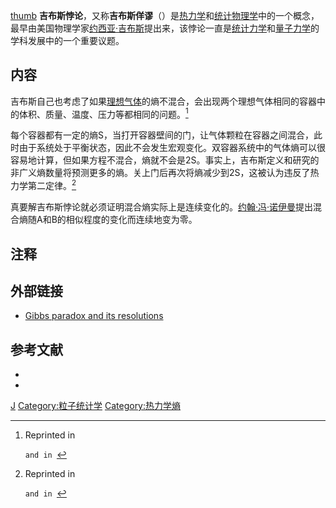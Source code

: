 {{NoteTA|G1=Physics}}
[[FILE:Josiah_Willard_Gibbs_-from_MMS-.jpg|thumb]]
'''吉布斯悖论'''，又称'''吉布斯佯谬'''（{{lang-en|Gibbs paradox}}）是[[热力学|热力学]]和[[统计物理学|统计物理学]]中的一个概念，最早由美国物理学家[[约西亚·吉布斯|约西亚·吉布斯]]提出来，该悖论一直是[[统计力学|统计力学]]和[[量子力学|量子力学]]的学科发展中的一个重要议题。

==内容==
吉布斯自己也考虑了如果[[理想气体|理想气体]]的熵不混合，会出现两个理想气体相同的容器中的体积、质量、温度、压力等都相同的问题。<ref name=":0">{{cite book
 | first = J. Willard
 | last = Gibbs
 | author-link = Willard Gibbs
 | year = 1875–1878
 | title = On the Equilibrium of Heterogeneous Substances
 | publisher = Connecticut Acad. Sci.
 | isbn = 0-8493-9685-9}} Reprinted in {{cite book
 | first = J. Willard
 | last = Gibbs
 | author-link = Willard Gibbs
 |date=October 1993
 | title = The Scientific Papers of J. Willard Gibbs (Vol. 1)
 | publisher = Ox Bow Press
 | isbn = 0-918024-77-3
 }}
 and in {{cite book
 | first = J. Willard
 | last = Gibbs
 | author-link = Willard Gibbs
 |date=February 1994
 | title = The Scientific Papers of J. Willard Gibbs (Vol. 2)
 | publisher = Ox Bow Press
 | isbn = 1-881987-06-X
 }}</ref>  

每个容器都有一定的熵S{{notetag|取决于每个容器的体积}}，当打开容器壁间的门，让气体颗粒在容器之间混合，此时由于系统处于平衡状态，因此不会发生宏观变化。双容器系统中的气体熵可以很容易地计算，但如果方程不混合，熵就不会是2S。事实上，吉布斯定义和研究的非广义熵数量将预测更多的熵。关上门后再次将熵减少到2S，这被认为违反了热力学第二定律。<ref name=":0">{{cite book
 | first = J. Willard
 | last = Gibbs
 | author-link = Willard Gibbs
 | year = 1875–1878
 | title = On the Equilibrium of Heterogeneous Substances
 | publisher = Connecticut Acad. Sci.
 | isbn = 0-8493-9685-9}} Reprinted in {{cite book
 | first = J. Willard
 | last = Gibbs
 | author-link = Willard Gibbs
 |date=October 1993
 | title = The Scientific Papers of J. Willard Gibbs (Vol. 1)
 | publisher = Ox Bow Press
 | isbn = 0-918024-77-3
 }}
 and in {{cite book
 | first = J. Willard
 | last = Gibbs
 | author-link = Willard Gibbs
 |date=February 1994
 | title = The Scientific Papers of J. Willard Gibbs (Vol. 2)
 | publisher = Ox Bow Press
 | isbn = 1-881987-06-X
 }}</ref>  

{{or|混合当然是指不同物质的混合。相同的物质放在一起就不叫混合了。[[混合熵|混合熵]]的计算数值是一定的，无论两种物质 A 和 B 仅仅有些微差别还是差别很大。当两种物质仅仅有些微差别时混合过程仍然有所谓混合熵。当两种物质完全相同时混合熵的计算数值为零。混合熵随A和B的相似程度的变化是不连续的。}}

{{来源请求|对这个佯谬的解释是，当气体不同时，不论其程度如何，原则上是有办法把它分开的，因此混合有不可逆的扩散发生。但如果两气体本来就是一种气体的两部分，则混合后是无法再分开复原的。因此在理论上并无矛盾。对吉布斯悖论中的混合熵随A和B的相似程度的变化的不连续性有多种解释。}}

真要解吉布斯悖论就必须证明混合熵实际上是连续变化的。[[约翰·冯·诺伊曼|约翰·冯·诺伊曼]]提出混合熵随A和B的相似程度的变化而连续地变为零。

==注释==
{{notefoot}}
== 外部链接 ==
*[http://www.mdpi.org/lin/entropy/gibbs-paradox.htm Gibbs paradox and its resolutions] {{Wayback|url=http://www.mdpi.org/lin/entropy/gibbs-paradox.htm |date=20170421224048 }}

== 参考文献 ==
*{{cite conference
 |author1=Chih-Yuan Tseng  |author2=Ariel Caticha
  |lastauthoramp=yes | year=2001
 | series=AIP Conference Proceedings
 | doi=10.1063/1.1477057
 | chapter=Yet another resolution of the Gibbs paradox: an information theory approach
 | volume=617
 | pages=331
 | issue=617
 | title=Bayesian Inference and Maximum Entropy Methods in   Science and Engineering|editor=R. L. Fry
 | arxiv=cond-mat/0109324
}}
*{{cite book
 | author-link=Dennis Dieks|last=Dieks|first= Dennis
 | year=2011
 | chapter=The Gibbs Paradox Revisited
 | arxiv=1003.0179
 |isbn=978-94-007-1179-2
|doi=10.1007/978-94-007-1180-8_25
|title=Explanation, Prediction, and Confirmation
|editor=Dennis Dieks |editor2=Wenceslao J. Gonzalez |editor3=[[Stephan_Hartmann|Stephan Hartmann]] |editor4=Thomas Uebel |editor5=Marcel Weber
|series=The Philosophy of Science in a European Perspective|pages=367–377
}}


[[Category:物理学悖论|J]]
[[Category:粒子统计学|Category:粒子统计学]]
[[Category:热力学熵|Category:热力学熵]]